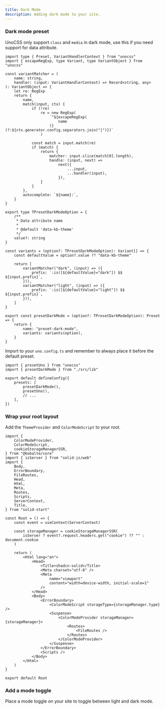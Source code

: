 ```yaml
---
title: Dark Mode
description: Adding dark mode to your site.
---
```



<Steps>

### Dark mode preset

UnoCSS only support `class` and `media` in dark mode, use this if you need support for data attribute.

```tsx
import type { Preset, VariantHandlerContext } from "unocss"
import { escapeRegExp, type Variant, type VariantObject } from "unocss"

const variantMatcher = (
    name: string,
    handler: (input: VariantHandlerContext) => Record<string, any>
): VariantObject => {
    let re: RegExp
    return {
        name,
        match(input, ctx) {
            if (!re)
                re = new RegExp(
                    `^${escapeRegExp(
                        name
                    )}(?:${ctx.generator.config.separators.join("|")})`
                )

            const match = input.match(re)
            if (match) {
                return {
                    matcher: input.slice(match[0].length),
                    handle: (input, next) =>
                        next({
                            ...input,
                            ...handler(input),
                        }),
                }
            }
        },
        autocomplete: `${name}:`,
    }
}

export type TPresetDarkModeOption = {
    /**
     * Data attribute name
     *
     * @default 'data-kb-theme'
     */
    value?: string
}

const variants = (option?: TPresetDarkModeOption): Variant[] => {
    const defaultValue = option?.value ?? "data-kb-theme"

    return [
        variantMatcher("dark", (input) => ({
            prefix: `:is([${defaultValue}="dark"]) $$ ${input.prefix}`,
        })),
        variantMatcher("light", (input) => ({
            prefix: `:is([${defaultValue}="light"]) $$ ${input.prefix}`,
        })),
    ]
}

export const presetDarkMode = (option?: TPresetDarkModeOption): Preset => {
    return {
        name: "preset-dark-mode",
        variants: variants(option),
    }
}
```

Import to your `uno.config.ts` and remember to always place it before the default preset.

```tsx {6} title="uno.config.ts"
import { presetUno } from "unocss"
import { presetDarkMode } from "./src/lib"

export default defineConfig({
    presets: [
        presetDarkMode(),
        presetUno(),
        // ...
    ],
})
```

### Wrap your root layout

Add the `ThemeProvider` and `ColorModeScript` to your root.

```tsx {1-18,21-25,39,41-45} title="src/root.tsx"
import {
    ColorModeProvider,
    ColorModeScript,
    cookieStorageManagerSSR,
} from "@kobalte/core"
import { isServer } from "solid-js/web"
import {
    Body,
    ErrorBoundary,
    FileRoutes,
    Head,
    Html,
    Meta,
    Routes,
    Scripts,
    ServerContext,
    Title,
} from "solid-start"

const Root = () => {
    const event = useContext(ServerContext)

    const storageManager = cookieStorageManagerSSR(
        isServer ? event?.request.headers.get("cookie") ?? "" : document.cookie
    )

    return (
        <Html lang="en">
            <Head>
                <Title>shadcn-solid</Title>
                <Meta charset="utf-8" />
                <Meta
                    name="viewport"
                    content="width=device-width, initial-scale=1"
                />
            </Head>
            <Body>
                <ErrorBoundary>
                    <ColorModeScript storageType={storageManager.type} />
                    <Suspense>
                        <ColorModeProvider storageManager={storageManager}>
                            <Routes>
                                <FileRoutes />
                            </Routes>
                        </ColorModeProvider>
                    </Suspense>
                </ErrorBoundary>
                <Scripts />
            </Body>
        </Html>
    )
}

export default Root
```

### Add a mode toggle

Place a mode toggle on your site to toggle between light and dark mode.

<ComponentExample src="/src/components/mode-toggle.tsx">
    <ModeToggle />
</ComponentExample>

</Steps>
